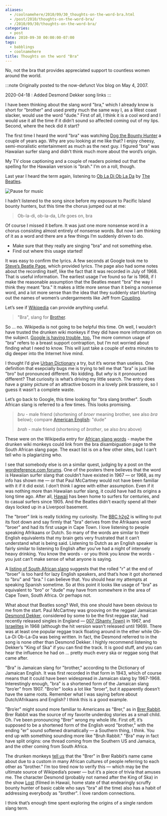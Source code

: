 ```yaml
---
aliases:
  - /coolnamehere/2010/09/30_thoughts-on-the-word-bra.html
  - /post/2010/thoughts-on-the-word-bra/
  - /2010/09/30/thoughts-on-the-word-bra/
categories:
  - post
date: 2010-09-30 00:00:00-07:00
tags:
  - babblings
  - coolnamehere
title: Thoughts on the word "Bra"
---
```


No, not the bra that provides appreciated support to countless women
around the world.

:::note
Originally posted to the now-defunct Vox blog on May 4, 2007.

2020-04-18
: Added Desmond Dekker song links
:::

I have been thinking about the slang word "bra," which I already know is
short for "brother" and used pretty much the same way I, as a West coast
slacker, would use the word "dude." First of all, I think it is a cool
word and I would use it all the time if it didn’t sound so affected
coming out of my lips. Second, where the heck did it start?

The first time I heard the word "bra" was watching [Dog the Bounty
Hunter](http://www.dogthebountyhunter.com) a couple of years ago. Why
are you looking at me like that? I enjoy cheesy, semi-moralistic
entertainment as much as the next guy. I figured "bra" was Hawaiian
surfer slang and didn’t think much more about the word’s origin.

My TV close captioning and a couple of readers pointed out that the
spelling for the Hawaiian version is "brah." I’m on a roll, though.

Last year I heard the term again, listening to [Ob La Di Ob La
Da](https://song.link/i/1441133613) by [The
Beatles](http://www.beatles.com).

![Pause for music](@img/2010/beatles-white-album.png "Pause for music")

I hadn’t listened to the song since before my exposure to Pacific Island
bounty hunters, but this time the chorus jumped out at me:

> Ob-la-di, ob-la-da,
> Life goes on, bra

Of course I missed it before. It was just one more nonsense word in a
chorus consisting almost entirely of nonsense words. But now I am
thinking of it as a word and there are a few things I’m suddenly driven
to do.

- Make sure that they really are singing "bra" and not something else.
- Find out where this usage started\!

It was easy to confirm the lyrics. A few seconds at Google took me to
[Steve’s Beatle
Page](http://www.stevesbeatles.com/songs/ob_la_di_ob_la_da.asp), which
provided lyrics. The page also had some notes about the recording
itself, like the fact that it was recorded in July of 1968. That is
useful information. The earliest usage I’ve found so far is 1968, if I
make the reasonable assumption that the Beatles meant "bra" the way I
think they meant "bra." It makes a little more sense than it being a
nonsense word, and a lot more sense than the idea that they suddenly
start blurting out the names of women’s undergarments like Jeff from
[Coupling](http://www.imdb.com/title/tt0237123).

Let’s see if [Wikipedia](http://en.wikipedia.org/wiki/Bra) can provide
anything useful.

> "Bra", slang for [Brother](http://en.wikipedia.org/wiki/Brother).

So … no. Wikipedia is not going to be helpful this time. Oh well, I
wouldn’t have trusted the drunken wiki monkeys if they did have more
information on the subject. [Google is having trouble,
too.](http://www.google.com/search?q=define:bra) The more common usage
of "bra" refers to a breast support contraption, but I’m not worried
about finding what I need to know. This will just take a couple of extra
minutes to dig deeper into the Internet hive mind.

I thought I’d give [Urban Dictionary](http://www.urbandictionary.com) a
try, but it’s worse than useless. One definition that esepcially bugs me
is trying to tell me that "bra" is just like "bro" but pronounced
different. No kidding. But *why* is it pronounced different? That
curiosity is what’s driving my little search. The entry does have a
grainy picture of an attractive bosom in a lovely pink brassiere, so I
guess it wasn’t a complete waste.

Let’s go back to Google, this time looking for "bra slang brother".
South African slang is referred to a few times. This looks promising.

> *bru* - male friend (shortening of *broer* meaning brother, see also
> *bra* below); compare [American
> English](http://en.wikipedia.org/wiki/American_English): "dude"
>
> *brah* - male friend (shortening of *brother*, se also *bru* above)

These were on the Wikipedia entry for [African slang
words](http://en.wikipedia.org/wiki/List_of_South_African_slang_words) -
maybe the drunken wiki monkeys could link from the bra disambiguation
page to the South African slang page. The exact list is on a few other
sites, but I can’t tell who is plagiarizing who.

I see that somebody else is on a similar quest, judging by a post on the
[wordreference.com
forums](http://forum.wordreference.com/showthread.php?t=481406). One of
the posters there believes that the word is Hawaiian surfer slang that
couldn’t have existed in 1967 — or 1968, as my info has shown me — or
that Paul McCartney would not have been familiar with it if it did
exist. I don’t think I agree with either assumption. Even if it was
nothing more than Hawaiian surfer slang, it could have had its origins a
long time ago. After all, [Hawaii](http://www.coffeetimes.com/surf.htm)
has been home to surfers for centuries, and to casual surfers since
1905. And the Beatles didn’t exactly spend all their days locked up in a
Liverpool basement.

The "broer" link is really tickling my curiosity. The [BBC
h2g2](http://www.bbc.co.uk/dna/h2g2/A4351402) is willing to put its foot
down and say firmly that "bra" derives from the Afrikaans word "broer"
and had its first usage in Cape Town. I love listening to people
speaking Afrikaans or Dutch. So many of the words are similar to their
English equivalents that my brain gets very frustrated that it can’t
understand what is being said. Listening to Dutch as an English speaker
is fairly similar to listening to English after you’ve had a night of
intensely heavy drinking. You know the words - or you think you know the
words - you just can’t make sense of what anyone is saying.

A [listing of South African
slang](https://web.archive.org/web/20071212030749/http://www.wavescape.co.za/bot_bar/surfrikan/slang.html)
suggests that the rolled "r" at the end of "broer" is too hard for lazy
English speakers, and that’s how it got shortened to "bru" and "bra." I
can believe that. You should hear my attempts at speaking Spanish
sometime. So at this point it looks like usage of "bra" as equivalent to
"bro" or "dude" may have from somewhere in the area of Cape Town, South
Africa. Or perhaps not.

What about that Beatles song? Well, this one should have been obvious to
me from the start. Paul McCartney was grooving on the reggae\! Jamaican
[Desmond Dekker](http://www.desmonddekker.com/), considered by some to
be the first reggae star, had recently released singles in England —
[007 (Shanty Town)](https://song.link/i/1147768992) in 1967, and
[Israelites](https://song.link/i/1147769697) in 1968 (although the hit
version wasn’t released until 1969). There was at least one popular
reggae track floating around in the ether while Ob-La-Di Ob-La-Da was
being written. In fact, the Desmond referred to in the song is none
other than Desmond Dekker. I highly recommend listening to Dekker’s
"King of Ska" if you can find the track. It is good stuff, and you can
hear the influence he had on … pretty much every ska or reggae song
that came after.

"Bra" is Jamaican slang for "brother," according to the Dictionary of
Jamaican English. It was first recorded in that form in 1943, which of
course means that it could have been widespread in Jamaican slang by
1967-1968. Interestingly enough, "bra" is a shortened form of the
Jamaican slang "bro’er" from 1907. "Bro’er" looks a lot like "broer",
but it apparently doesn’t have the same roots. Remember what I was
saying before about Dutch/Afrikaans and English? I think this is a good
example.

"Bro’er" might sound more familiar to Americans as "Brer," as in [Brer
Rabbit](http://www.americanfolklore.net/brer-rabbit.html). Brer Rabbit
was the source of my favorite underdog stories as a small child. Oh.
I’ve been pronouncing "Brer" wrong my whole life. First off, it’s
supposed to be a shortened form of the English word "brother," with the
ending "er" sound softened dramatically — a Southern thing, I think. You
end up with something sounding more like "Bruh Rabbit." "Bra" may in
fact have split origins: one thread coming from the Southern US and
Jamaica, and the other coming from South Africa.

The drunken monkeys [tell
us](http://en.wikipedia.org/wiki/Br%27er_Rabbit) that the "Brer" in Brer
Rabbit’s name came about due to a custom in many African cultures of
people referring to each other as "brother." I’m too tired now to verify
this — which may be the ultimate source of Wikipedia’s power — but it’s
a piece of trivia that amuses me. The character Desmond (probably not
named after the King of Ska) in the show
[Lost](http://www.losttvshow.org) (filmed in Hawaii, home state of that
endearingly scruffy bounty hunter of basic cable who says "bra" all the
time) also has a habit of addressing everybody as "brother". I love
random connections.

I think that’s enough time spent exploring the origins of a single
random slang term.

